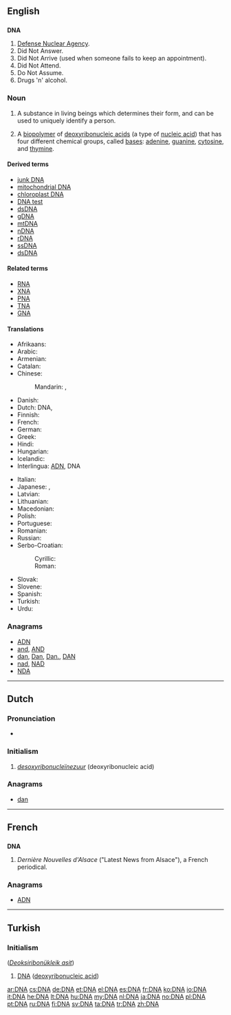 {{also|dna}}
==English==
{{wikipedia}}

==={{initialism-old|en}}===
'''DNA'''

# [[w:Defense Nuclear Agency|Defense Nuclear Agency]].
# Did Not Answer.
# Did Not Arrive (used when someone fails to keep an appointment).
# Did Not Attend.
# Do Not Assume.
# Drugs 'n' alcohol.

===Noun===
{{en-noun|-}}

# A substance  in living beings which determines their form, and can be used to uniquely identify a person.
# {{context|biochemistry|lang=en}} A [[biopolymer]] of [[deoxyribonucleic acid]]s (a type of [[nucleic acid]]) that has four different chemical groups, called [[bases]]: [[adenine]], [[guanine]], [[cytosine]], and [[thymine]].

====Derived terms====
* [[junk DNA]]
* [[mitochondrial DNA]]
* [[chloroplast DNA]]
* [[DNA test]]
* [[dsDNA]]
* [[gDNA]]
* [[mtDNA]]
* [[nDNA]]
* [[rDNA]]
* [[ssDNA]]
* [[dsDNA]]

====Related terms====
* [[RNA]]
* [[XNA]]
* [[PNA]]
* [[TNA]]
* [[GNA]]

====Translations====
{{trans-top|abbreviation of deoxyribonucleic acid (see [[deoxyribonucleic acid]] for full forms)}}
* Afrikaans: {{t-|af|DNS}}
* Arabic: {{t-|ar|دنا|f|tr=dinaa|sc=Arab}}
* Armenian: {{t-|hy|ԴՆԹ|tr=DNT’}}
* Catalan: {{t-|ca|ADN}}
* Chinese:
*: Mandarin: {{t|cmn|脫氧核糖核酸|sc=Hani}}, {{t|cmn|脱氧核糖核酸|tr=tuōyǎng hétánghésuān|sc=Hani}}
* Danish: {{t+|da|dna}}
* Dutch: DNA, {{t-|nl|DNZ}}
* Finnish: {{t+|fi|DNA}}
* French: {{t+|fr|ADN|m}}
* German: {{t+|de|DNS|f}}
* Greek: {{t-|el|ΔΝΟ|tr=DNO|sc=Grek}}
* Hindi: {{t-|hi|डीएनए|tr=ḍī'ēn'ē|sc=Deva}}
* Hungarian: {{t+|hu|DNS}}
* Icelandic: {{t-|is|DNA|n}} {{t+|is|DKS|n}}
* Interlingua: [[ADN]], DNA
{{trans-mid}}
* Italian: {{t+|it|DNA|m}}
* Japanese: {{t-|ja|ＤＮＡ|tr=dī-enu-ē|sc=Jpan}}, {{t-|ja|ディー・エヌ・エー|tr=dī-enu-ē|sc=Jpan}}
* Latvian: {{t-|lv|DNS}}
* Lithuanian: {{t-|lt|DNR}}
* Macedonian: {{t-|mk|ДНК|f|tr=DNK}}
* Polish: {{t+|pl|DNA}}
* Portuguese: {{t+|pt|ADN}}
* Romanian: {{t-|ro|ADN|m}}
* Russian: {{t+|ru|ДНК|f|tr=de-en-ká}}
* Serbo-Croatian:
*: Cyrillic: {{t-|sh|ДНК|f|sc=Cyrl}}
*: Roman: {{t-|sh|DNK|f}}
* Slovak: {{t-|sk|DNK|f}} {{t-|sl|DNA|n}}
* Slovene: {{t+|sl|DNK}}
* Spanish: {{t+|es|ADN|m}}
* Turkish: {{t+|tr|DNA}}
* Urdu: {{t-|ur|ڈی این اے|tr=ḍī 'ēn 'ē|sc=ur-Arab}}
{{trans-bottom}}

===Anagrams===
* [[ADN#English|ADN]]
* [[and#English|and]], [[AND#English|AND]]
* [[dan#English|dan]], [[Dan#English|Dan]], [[Dan.#English|Dan.]], [[DAN#English|DAN]]
* [[nad#English|nad]], [[NAD#English|NAD]]
* [[NDA#English|NDA]]

----

==Dutch==

===Pronunciation===
* {{audio|Nl-DNA.ogg|Audio}}

===Initialism===
{{head|nl|initialism}}

# ''[[desoxyribonucleïnezuur]]'' (deoxyribonucleic acid)

===Anagrams===
* [[dan#Dutch|dan]]

----

==French==

==={{abbreviation-old|fr}}===
'''DNA'''

# ''Dernière Nouvelles d'Alsace'' ("Latest News from Alsace"), a French periodical.

===Anagrams===
* [[ADN#French|ADN]]

----

==Turkish==

===Initialism===
{{tr-initialism}} (''[[Deoksiribonükleik asit]]'')

# [[#English|DNA]] ([[deoxyribonucleic acid]])

[[ar:DNA]]
[[cs:DNA]]
[[de:DNA]]
[[et:DNA]]
[[el:DNA]]
[[es:DNA]]
[[fr:DNA]]
[[ko:DNA]]
[[io:DNA]]
[[it:DNA]]
[[he:DNA]]
[[lt:DNA]]
[[hu:DNA]]
[[my:DNA]]
[[nl:DNA]]
[[ja:DNA]]
[[no:DNA]]
[[pl:DNA]]
[[pt:DNA]]
[[ru:DNA]]
[[fi:DNA]]
[[sv:DNA]]
[[ta:DNA]]
[[tr:DNA]]
[[zh:DNA]]